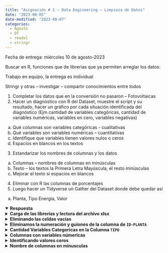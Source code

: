 ```yaml
---
title: "Asignación # 1 – Data Engineering – Limpieza de Datos"
date: "2023-08-05"
date-modified: "2023-08-07"
categories: 
  - Agosto
  - DT
  - readxl
  - stringr
---
```


Fecha de entrega: miércoles 10 de agosto-2023

Buscar en R, funciones que de librerias que ya permiten arreglar los datos:

Trabajo en equipo, la entrega es individual

Stringr y otras – investigar – compartir conocimientos entre todos

1.	Completar los datos que en la conversión no pasaron – Fotovoltaicas
2.	Hacer un diagnóstico con R del Dataset, muestre el script y su resultado, hacer un gráfico por cada situación identificada del diagnóstico (Ejm cantidad de variables categóricas, cantidad de variables numéricas, variables en cero, variables negativas)
a.	Qué columnas son variables categóricas - cualitativas
b.	Qué variables son variables numéricas – cuantitativas
c.	Identifique que variables tienen valores nulos o ceros
d.	Espacios en blancos en los textos

3.	Estandarizar los nombres de columnas y los datos
a.	Columnas – nombres de columnas en minúsculas
b.	Texto – los textos la Primera Letra Mayúscula, el resto minúsculas
c.	Mejorar el texto si espacios en blancos
4.	Eliminar con R las columnas de porcentajes
5.	Luego hacer un Tidyverse un Gather del Dataset donde debe quedar así
a.	Planta, Tipo Energia, Valor

<details open>
<summary>**Respuesta**</summary>

<details>
<summary>**Carga de las librerias y lectura del archivo xlsx**</summary>

## Librerias
```r
library(stringr)
library(readxl)
library(DT)
library(ggplot2)
library(psych)
library(R.utils)
library(dplyr)
```

## Lectura del archivo excel
```r
file <- read_excel("./datos_energia-taller-con-datos-fotovoltaicas.xlsx")
```

## Archivo Original
```r
file %>% datatable(class = c("compact","cell-border"), callback = JS('table.page(3).draw(false);'))
```
</details>

<details>
<summary>**Eliminando las celdas vacias**</summary>
```r
file.trimmed <- file %>% na.omit()
```

```r
file.trimmed  %>% datatable(class = c("compact","cell-border"), callback = JS('table.page(3).draw(false);'))
```
</details>

<details>
<summary>**Eliminamos la numeración y guiones de la columna de `ID-PLANTA`**</summary>
```r
split.column.id.planta <- str_split(file.trimmed$`ID-PLANTA`, pattern = "-")
```

```r
new.column.id.planta <- split.column.id.planta %>% do.call(rbind,.) %>% data.frame() %>% .$X2
```

```r
file.trimmed$`ID-PLANTA` <- new.column.id.planta
```

```r
file.trimmed %>% datatable(class = c("compact","cell-border"), callback = JS('table.page(3).draw(false);'))
```
</details>

<details>
<summary>**Cantidad Variables Categoricas en la Columna `TIPO`**</summary>
```r
quantity.column.tipo <- file.trimmed$TIPO %>% table() %>% data.frame()
colnames(quantity.column.tipo)[1] <- "qualitative variables"
colnames(quantity.column.tipo)[2] <- "frequency"
```

```r
ggplot(
  data = quantity.column.tipo,
  mapping = aes(
    x = `qualitative variables`,
    y = frequency
  )) + 
  geom_bar(stat = "identity") +
  geom_text(aes(
    label = frequency
  ),vjust = -0.5)
```

</details>

<details>
<summary>**Columnas con variables númericas**</summary>

**Dataframe filtro con las columnas númericas**
```r
columns.numerics <- file.trimmed %>% select_if(is.numeric) %>% data.frame()
```

**Mostrar columnas con variables númericas**
```r
columns.numerics %>% 
  colnames() %>% 
  paste(.,collapse = "\n") %>% 
  cat()
```
</details>

<details>
<summary>**Identificando valores ceros**</summary>

```r
# Identificar los valores ceros
ceros <- which(file.trimmed == 0, arr.ind = TRUE)
print(ceros)
```
</details>

<details>
<summary>**Nombre de columnas en minusculas**</summary>
```r
# Aplicar tolower() a los nombres de las columnas
colnames(file.trimmed) <- sapply(colnames(file.trimmed), tolower)
```

```r
file.trimmed %>% datatable()
```
```r
# Aplicar tolower() a los valores de las columnas
file.trimmed <- file.trimmed %>% mutate_all(tolower)
```

```r
file.trimmed %>% datatable()
```


</details>

</details>
